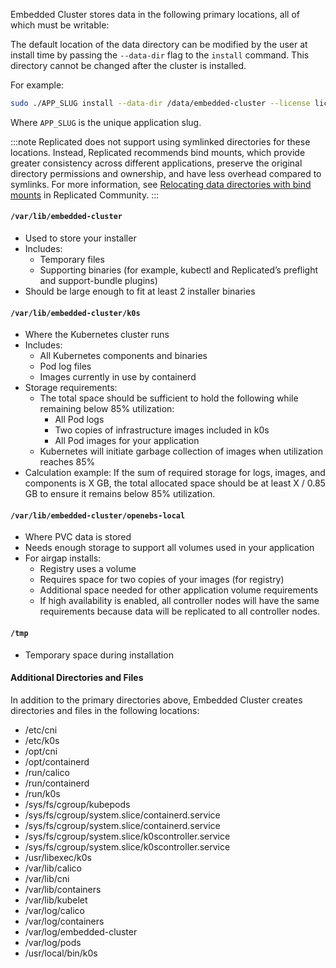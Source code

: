 Embedded Cluster stores data in the following primary locations, all of which must be writable:

The default location of the data directory can be modified by the user at install time by passing the `--data-dir` flag to the `install` command.
This directory cannot be changed after the cluster is installed.

For example:

```bash
sudo ./APP_SLUG install --data-dir /data/embedded-cluster --license license.yaml --airgap-bundle APP_SLUG.airgap
```
Where `APP_SLUG` is the unique application slug.

:::note
Replicated does not support using symlinked directories for these locations. Instead, Replicated recommends bind mounts, which provide greater consistency across different applications, preserve the original directory permissions and ownership, and have less overhead compared to symlinks. For more information, see [Relocating data directories with bind mounts](https://community.replicated.com/t/relocating-data-directories-with-bind-mounts/1435) in Replicated Community.
:::

#### `/var/lib/embedded-cluster`

- Used to store your installer
- Includes:
  * Temporary files
  * Supporting binaries (for example, kubectl and Replicated’s preflight and support-bundle plugins)
- Should be large enough to fit at least 2 installer binaries

#### `/var/lib/embedded-cluster/k0s`

- Where the Kubernetes cluster runs
- Includes:
  * All Kubernetes components and binaries
  * Pod log files
  * Images currently in use by containerd
- Storage requirements:
  * The total space should be sufficient to hold the following while remaining below 85% utilization:
    * All Pod logs
    * Two copies of infrastructure images included in k0s
    * All Pod images for your application
  * Kubernetes will initiate garbage collection of images when utilization reaches 85%
- Calculation example:
  If the sum of required storage for logs, images, and components is X GB, the total allocated space should be at least X / 0.85 GB to ensure it remains below 85% utilization.

#### `/var/lib/embedded-cluster/openebs-local`

- Where PVC data is stored
- Needs enough storage to support all volumes used in your application
- For airgap installs:
  * Registry uses a volume
  * Requires space for two copies of your images (for registry)
  * Additional space needed for other application volume requirements
  * If high availability is enabled, all controller nodes will have the same requirements because data will be replicated to all controller nodes.

#### `/tmp`
- Temporary space during installation

#### Additional Directories and Files

In addition to the primary directories above, Embedded Cluster creates directories and files in the following locations:

- /etc/cni
- /etc/k0s
- /opt/cni
- /opt/containerd
- /run/calico
- /run/containerd
- /run/k0s
- /sys/fs/cgroup/kubepods
- /sys/fs/cgroup/system.slice/containerd.service
- /sys/fs/cgroup/system.slice/containerd.service
- /sys/fs/cgroup/system.slice/k0scontroller.service
- /sys/fs/cgroup/system.slice/k0scontroller.service
- /usr/libexec/k0s
- /var/lib/calico
- /var/lib/cni
- /var/lib/containers
- /var/lib/kubelet
- /var/log/calico
- /var/log/containers
- /var/log/embedded-cluster
- /var/log/pods
- /usr/local/bin/k0s
